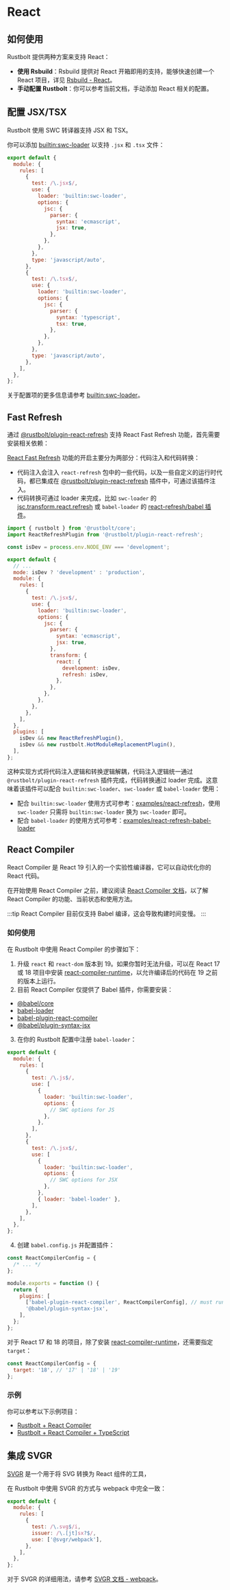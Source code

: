 
# React

## 如何使用

Rustbolt 提供两种方案来支持 React：

- **使用 Rsbuild**：Rsbuild 提供对 React 开箱即用的支持，能够快速创建一个 React 项目，详见 [Rsbuild - React](https://rsbuild.dev/zh/guide/framework/react)。
- **手动配置 Rustbolt**：你可以参考当前文档，手动添加 React 相关的配置。

## 配置 JSX/TSX

Rustbolt 使用 SWC 转译器支持 JSX 和 TSX。

你可以添加 [builtin:swc-loader](/guide/features/builtin-swc-loader) 以支持 `.jsx` 和 `.tsx` 文件：

```js title="rustbolt.config.mjs"
export default {
  module: {
    rules: [
      {
        test: /\.jsx$/,
        use: {
          loader: 'builtin:swc-loader',
          options: {
            jsc: {
              parser: {
                syntax: 'ecmascript',
                jsx: true,
              },
            },
          },
        },
        type: 'javascript/auto',
      },
      {
        test: /\.tsx$/,
        use: {
          loader: 'builtin:swc-loader',
          options: {
            jsc: {
              parser: {
                syntax: 'typescript',
                tsx: true,
              },
            },
          },
        },
        type: 'javascript/auto',
      },
    ],
  },
};
```

关于配置项的更多信息请参考 [builtin:swc-loader](/guide/features/builtin-swc-loader)。

## Fast Refresh

通过 [@rustbolt/plugin-react-refresh](https://www.npmjs.com/package/@rustbolt/plugin-react-refresh) 支持 React Fast Refresh 功能，首先需要安装相关依赖：

<PackageManagerTabs command="add @rustbolt/plugin-react-refresh react-refresh -D" />

[React Fast Refresh](https://reactnative.dev/docs/fast-refresh) 功能的开启主要分为两部分：代码注入和代码转换：

- 代码注入会注入 `react-refresh` 包中的一些代码，以及一些自定义的运行时代码，都已集成在 [@rustbolt/plugin-react-refresh](https://github.com/rustbolt-contrib/rustbolt-plugin-react-refresh) 插件中，可通过该插件注入。
- 代码转换可通过 loader 来完成，比如 `swc-loader` 的 [jsc.transform.react.refresh](https://swc.rs/docs/configuration/compilation#jsctransformreactrefresh) 或 `babel-loader` 的 [react-refresh/babel 插件](https://github.com/facebook/react/tree/main/packages/react-refresh)。

```js title="rustbolt.config.mjs"
import { rustbolt } from '@rustbolt/core';
import ReactRefreshPlugin from '@rustbolt/plugin-react-refresh';

const isDev = process.env.NODE_ENV === 'development';

export default {
  // ...
  mode: isDev ? 'development' : 'production',
  module: {
    rules: [
      {
        test: /\.jsx$/,
        use: {
          loader: 'builtin:swc-loader',
          options: {
            jsc: {
              parser: {
                syntax: 'ecmascript',
                jsx: true,
              },
              transform: {
                react: {
                  development: isDev,
                  refresh: isDev,
                },
              },
            },
          },
        },
      },
    ],
  },
  plugins: [
    isDev && new ReactRefreshPlugin(),
    isDev && new rustbolt.HotModuleReplacementPlugin(),
  ],
};
```

这种实现方式将代码注入逻辑和转换逻辑解耦，代码注入逻辑统一通过 `@rustbolt/plugin-react-refresh` 插件完成，代码转换通过 loader 完成。这意味着该插件可以配合 `builtin:swc-loader`、`swc-loader` 或 `babel-loader` 使用：

- 配合 `builtin:swc-loader` 使用方式可参考：[examples/react-refresh](https://github.com/rustbolt-contrib/rstack-examples/tree/main/rustbolt/react-refresh)，使用 `swc-loader` 只需将 `builtin:swc-loader` 换为 `swc-loader` 即可。
- 配合 `babel-loader` 的使用方式可参考：[examples/react-refresh-babel-loader](https://github.com/rustbolt-contrib/rstack-examples/tree/main/rustbolt/react-refresh-babel-loader)

## React Compiler

React Compiler 是 React 19 引入的一个实验性编译器，它可以自动优化你的 React 代码。

在开始使用 React Compiler 之前，建议阅读 [React Compiler 文档](https://zh-hans.react.dev/learn/react-compiler)，以了解 React Compiler 的功能、当前状态和使用方法。

:::tip
React Compiler 目前仅支持 Babel 编译，这会导致构建时间变慢。
:::

### 如何使用

在 Rustbolt 中使用 React Compiler 的步骤如下：

1. 升级 `react` 和 `react-dom` 版本到 19。如果你暂时无法升级，可以在 React 17 或 18 项目中安装 [react-compiler-runtime](https://www.npmjs.com/package/react-compiler-runtime)，以允许编译后的代码在 19 之前的版本上运行。
2. 目前 React Compiler 仅提供了 Babel 插件，你需要安装：

- [@babel/core](https://www.npmjs.com/package/@babel/core)
- [babel-loader](https://www.npmjs.com/package/babel-loader)
- [babel-plugin-react-compiler](https://www.npmjs.com/package/babel-plugin-react-compiler)
- [@babel/plugin-syntax-jsx](https://www.npmjs.com/package/@babel/plugin-syntax-jsx)

3. 在你的 Rustbolt 配置中注册 `babel-loader`：

```js title="rustbolt.config.mjs"
export default {
  module: {
    rules: [
      {
        test: /\.js$/,
        use: [
          {
            loader: 'builtin:swc-loader',
            options: {
              // SWC options for JS
            },
          },
        ],
      },
      {
        test: /\.jsx$/,
        use: [
          {
            loader: 'builtin:swc-loader',
            options: {
              // SWC options for JSX
            },
          },
          { loader: 'babel-loader' },
        ],
      },
    ],
  },
};
```

4. 创建 `babel.config.js` 并配置插件：

```js title="babel.config.js"
const ReactCompilerConfig = {
  /* ... */
};

module.exports = function () {
  return {
    plugins: [
      ['babel-plugin-react-compiler', ReactCompilerConfig], // must run first!
      '@babel/plugin-syntax-jsx',
    ],
  };
};
```

对于 React 17 和 18 的项目，除了安装 [react-compiler-runtime](https://www.npmjs.com/package/react-compiler-runtime)，还需要指定 `target`：

```js title="babel.config.js"
const ReactCompilerConfig = {
  target: '18', // '17' | '18' | '19'
};
```

### 示例

你可以参考以下示例项目：

- [Rustbolt + React Compiler](https://github.com/rustbolt-contrib/rstack-examples/tree/main/rustbolt/react-compiler-babel)
- [Rustbolt + React Compiler + TypeScript](https://github.com/rustbolt-contrib/rstack-examples/tree/main/rustbolt/react-compiler-babel-ts)

## 集成 SVGR

[SVGR](https://react-svgr.com/) 是一个用于将 SVG 转换为 React 组件的工具，

在 Rustbolt 中使用 SVGR 的方式与 webpack 中完全一致：

```js title="rustbolt.config.mjs"
export default {
  module: {
    rules: [
      {
        test: /\.svg$/i,
        issuer: /\.[jt]sx?$/,
        use: ['@svgr/webpack'],
      },
    ],
  },
};
```

对于 SVGR 的详细用法，请参考 [SVGR 文档 - webpack](https://react-svgr.com/docs/webpack/)。
